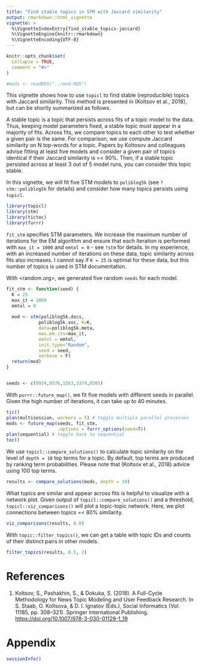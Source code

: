 ```yaml
---
title: "Find stable topics in STM with Jaccard similarity"
output: rmarkdown::html_vignette
vignette: >
  %\VignetteIndexEntry{find_stable_topics-jaccard}
  %\VignetteEngine{knitr::rmarkdown}
  %\VignetteEncoding{UTF-8}
---
```


```r
knitr::opts_chunk$set(
  collapse = TRUE,
  comment = "#>"
)

#mods <- readRDS("../mod.RDS")
```

This vignette shows how to use `topicl` to find stable (reproducible)
topics with Jaccard similarity. This method is presented in (Koltsov
et al., 2018), but can be shortly summarized as follows.

A stable topic is a topic that persists across fits of a topic model to
the data. Thus, keeping model parameters fixed, a stable topic must
appear in a majority of fits. Across fits, we compare topics to each
other to test whether a given pair is the same. For comparison, we use
compute Jaccard similarity on N top-words for a topic. Papers by
Koltosov and colleagues advise fitting at least five models and
consider a given pair of topics identical if their Jaccard similarity
is =< 90%. Then, if a stable topic persisted across at least 3 out of 5
model runs, you can consider this topic stable.

In this vignette, we will fit five STM models to `poliblog5k` (see
`?stm::poliblog5k` for details) and consider how many topics persists
using `topicl`.

```r
library(topicl)
library(stm)
library(tictoc)
library(furrr)
```

`fit_stm` specifies STM parameters. We increase the maximum number of
iterations for the EM algorithm and ensure that each iteration is
performed with `max_it = 1000` and `emtol = 0` - see `?stm` for
details. In my experience, with an increased number of iterations on these
data, topic similarity across fits also increases. I cannot say if `K
= 25` is optimal for these data, but this number of topics is used in
STM documentation.

With <random.org>, we generated five random `seeds` for each model.

```r
fit_stm <- function(seed) {
  K = 25
  max_it = 1000
  emtol = 0
  
  mod <- stm(poliblog5k.docs, 
            poliblog5k.voc, K=K,            
            data=poliblog5k.meta,
            max.em.its=max_it,
            emtol = emtol,
            init.type="Random",
            seed = seed,
            verbose = F)
  return(mod)
}


seeds <- c(9934,9576,1563,3379,8505)
```

With `purrr::future_map()`, we fit five models with different seeds in
parallel. Given the high number of iterations, it can take up to 40
minutes. 

```r
tic()
plan(multisession, workers = 5) # toggle multiple parallel processes
mods <- future_map(seeds, fit_stm,                   
                   .options = furrr_options(seed=T))
plan(sequential) # toggle back to sequential
toc()
```

We use `topicl::compare_solutions()` to calculate topic similarity on
the level of `depth = 10` top terms for a topic. By default, top terms
are produced by ranking term probabilities. Please note that (Koltsov
et al., 2018) advice using 100 top terms.

```r
results <- compare_solutions(mods, depth = 10)
```

What topics are similar and appear across fits is helpful to visualize
with a network plot. Given output of `topicl::compare_solutions()` and a
threshold, `topicl::viz_comparisons()` will plot a topic-topic network.
Here, we plot connections between topics =< 80% similarity.

```r
viz_comparisons(results, 0.8)
```

With `topic::filter_topics()`, we can get a table with topic IDs and
counts of their distinct pairs in other models.

```r
filter_topics(results, 0.5, 2)
```

# References

1. Koltsov, S., Pashakhin, S., & Dokuka, S. (2018). A Full-Cycle
   Methodology for News Topic Modeling and User Feedback Research. In
   S. Staab, O. Koltsova, & D. I. Ignatov (Eds.), Social Informatics
   (Vol. 11185, pp. 308–321). Springer International Publishing.
   <https://doi.org/10.1007/978-3-030-01129-1_19>


# Appendix

```r
sessionInfo()
```
